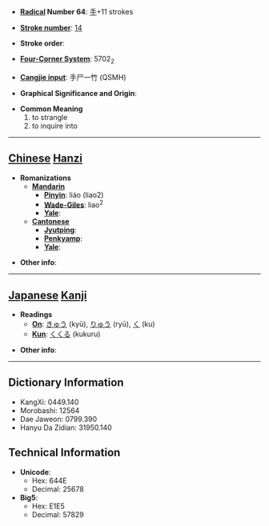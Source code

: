 * '''[[Wiktionary:Chinese radical index| Radical]] Number 64''': [[Wiktionary:Chinese radical index 手|手]]+11 strokes

* '''[[Wiktionary:Chinese total strokes index|Stroke number]]''': [[Wiktionary:Chinese total strokes index 14|14]]

* '''Stroke order''': 

* '''[[Wiktionary:Chinese four corner index|Four-Corner System]]''': 5702<sub>2</sub>

* '''[[Wiktionary:Chinese Cangjie index|Cangjie input]]''': 手尸一竹 (QSMH)

* '''Graphical Significance and Origin''': 

* '''Common Meaning'''
*#to strangle
*# to inquire into


----

== [[Chinese]] [[Hanzi]] ==

* '''Romanizations'''
** '''[[Mandarin]]'''
*** '''[[Pinyin]]''': liáo (liao2)
*** '''[[Wade-Giles]]''': liao<sup>2</sup>
*** '''[[Yale]]''': 
** '''[[Cantonese]]'''
*** '''[[Jyutping]]''':
*** '''[[Penkyamp]]''': 
*** '''[[Yale]]''': 

* '''Other info''': 

----

== [[Japanese]] [[Kanji]] ==

* '''Readings'''
** '''[[On]]''': [[きゅう]] (kyū), [[りゅう]] (ryū), [[く]] (ku)
** '''[[Kun]]''': [[くくる]] (kukuru)

* '''Other info''':  

----

== Dictionary Information ==

* KangXi: 0449.140
* Morobashi: 12564
* Dae Jaweon: 0799.390
* Hanyu Da Zidian: 31950.140

== Technical Information ==

* '''Unicode''':
** Hex: 644E
** Decimal: 25678
* '''Big5''':
** Hex: E1E5
** Decimal: 57829